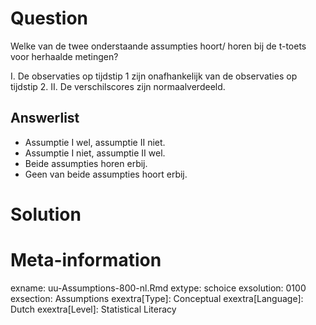 Question
========
  
Welke van de twee onderstaande assumpties hoort/ horen bij de t-toets voor herhaalde metingen?

I. De observaties op tijdstip 1 zijn onafhankelijk van de observaties op tijdstip 2.
II. De verschilscores zijn normaalverdeeld.
  
Answerlist
----------
* Assumptie I wel, assumptie II niet. 
* Assumptie I niet, assumptie II wel. 
* Beide assumpties horen erbij. 
* Geen van beide assumpties hoort erbij. 


Solution
========


Meta-information
================
exname: uu-Assumptions-800-nl.Rmd
extype: schoice
exsolution: 0100
exsection: Assumptions
exextra[Type]: Conceptual
exextra[Language]: Dutch
exextra[Level]: Statistical Literacy
